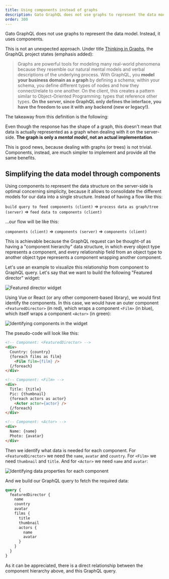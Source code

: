 ```yaml
---
title: Using components instead of graphs
description: Gato GraphQL does not use graphs to represent the data model; it uses components.
order: 300
---
```


Gato GraphQL does not use graphs to represent the data model. Instead, it uses components.

This is not an unexpected approach. Under title [Thinking in Graphs](https://graphql.org/learn/thinking-in-graphs/), the GraphQL project states (emphasis added):

> Graphs are powerful tools for modeling many real-world phenomena because they resemble our natural mental models and verbal descriptions of the underlying process. With GraphQL, you **model your business domain as a graph** by defining a schema; within your schema, you define different types of nodes and how they connect/relate to one another. On the client, this creates a pattern similar to Object-Oriented Programming: types that reference other types. **On the server, since GraphQL only defines the interface, you have the freedom to use it with any backend (new or legacy!)**.

The takeaway from this definition is the following:

Even though the response has the shape of a graph, this doesn't mean that data is actually represented as a graph when dealing with it on the server-side. **The graph is only a _mental model_, not an actual implementation**.

This is good news, because dealing with graphs (or trees) is not trivial. Components, instead, are much simpler to implement and provide all the same benefits.

## Simplifying the data model through components

Using components to represent the data structure on the server-side is optimal concerning simplicity, because it allows to consolidate the different models for our data into a single structure. Instead of having a flow like this:

`build query to feed components (client)` => `process data as graph/tree (server)` => `feed data to components (client)`

...our flow will be like this:

`components (client)` => `components (server)` => `components (client)`

This is achievable because the GraphQL request can be thought-of as having a "component hierarchy" data structure, in which every object type represents a component, and every relationship field from an object type to another object type represents a component wrapping another component.

Let's use an example to visualize this relationship from component to GraphQL query. Let's say that we want to build the following "Featured director" widget:

![Featured director widget](/assets/architecture/featured-director-widget.jpg)

Using Vue or React (or any other component-based library), we would first identify the components. In this case, we would have an outer component `<FeaturedDirector>` (in red), which wraps a component `<Film>` (in blue), which itself wraps a component `<Actor>` (in green):

![Identifying components in the widget](/assets/architecture/featured-director-widget-components.jpg)

The pseudo-code will look like this:

```html
<!-- Component: <FeaturedDirector> -->
<div>
  Country: {country}
  {foreach films as film}
    <Film film={film} />
  {/foreach}
</div>

<!-- Component: <Film> -->
<div>
  Title: {title}
  Pic: {thumbnail}
  {foreach actors as actor}
    <Actor actor={actor} />
  {/foreach}
</div>

<!-- Component: <Actor> -->
<div>
  Name: {name}
  Photo: {avatar}
</div>
```

Then we identify what data is needed for each component. For `<FeaturedDirector>` we need the `name`, `avatar` and `country`. For `<Film>` we need `thumbnail` and `title`. And for `<Actor>` we need `name` and `avatar`:

![Identifying data properties for each component](/assets/architecture/featured-director-widget-data.jpg)

And we build our GraphQL query to fetch the required data:

```graphql
query {
  featuredDirector {
    name
    country
    avatar
    films {
      title
      thumbnail
      actors {
        name
        avatar
      }
    }
  }
}
```

As it can be appreciated, there is a direct relationship between the component hierarchy above, and this GraphQL query.
